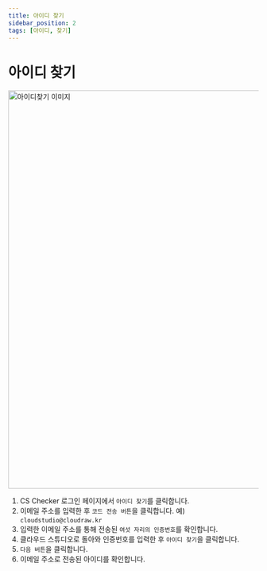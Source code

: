 ```yaml
---
title: 아이디 찾기
sidebar_position: 2
tags: [아이디, 찾기]
---
```



# 아이디 찾기

<img width="800" src={findId} alt="아이디찾기 이미지" />


1. CS Checker 로그인 페이지에서 `아이디 찾기`를 클릭합니다.
2. 이메일 주소를 입력한 후 `코드 전송 버튼`을 클릭합니다. 예) `cloudstudio@cloudraw.kr`
3. 입력한 이메일 주소를 통해 전송된 `여섯 자리의 인증번호`를 확인합니다.
4. 클라우드 스튜디오로 돌아와 인증번호를 입력한 후 `아이디 찾기`을 클릭합니다.
5. `다음 버튼`을 클릭합니다.
6. 이메일 주소로 전송된 아이디를 확인합니다.

<p>&nbsp;</p>
